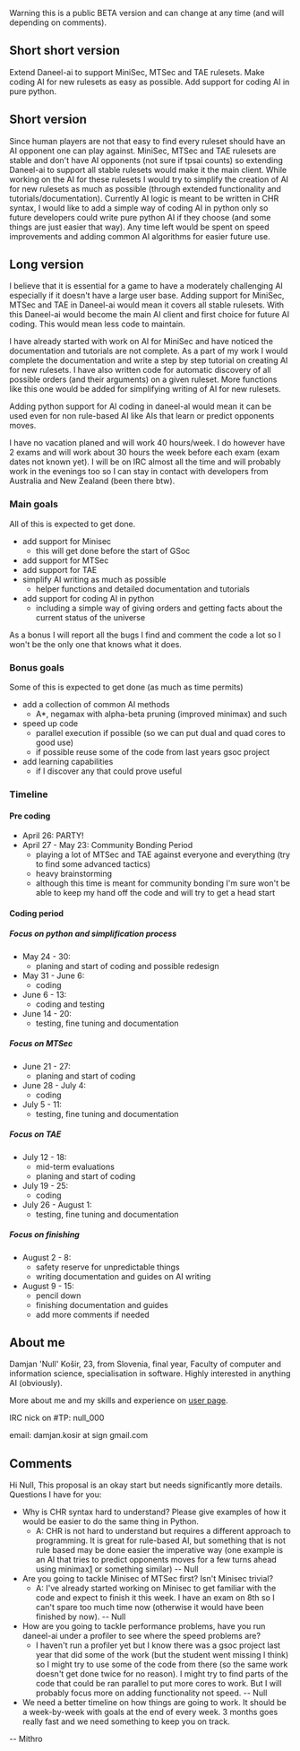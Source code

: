 Warning this is a public BETA version and can change at any time (and will depending on comments).


== Short short version ==

Extend Daneel-ai to support MiniSec, MTSec and TAE rulesets. Make coding AI for new rulesets as easy as possible. Add support for coding AI in pure python.

== Short version ==

Since human players are not that easy to find every ruleset should have an AI opponent one can play against. MiniSec, MTSec and TAE rulesets are stable and don't have AI opponents (not sure if tpsai counts) so extending Daneel-ai to support all stable rulesets would make it the main client. While working on the AI for these rulesets I would try to simplify the creation of AI for new rulesets as much as possible (through extended functionality and tutorials/documentation). Currently AI logic is meant to be written in CHR syntax, I would like to add a simple way of coding AI in python only so future developers could write pure python AI if they choose (and some things are just easier that way). Any time left would be spent on speed improvements and adding common AI algorithms for easier future use.

== Long version ==

I believe that it is essential for a game to have a moderately challenging AI especially if it doesn't have a large user base.
Adding support for MiniSec, MTSec and TAE in Daneel-ai would mean it covers all stable rulesets.
With this Daneel-ai would become the main AI client and first choice for future AI coding. This would mean less code to maintain.

I have already started with work on AI for MiniSec and have noticed the documentation and tutorials are not complete. As a part of my work I would complete the documentation and write a step by step tutorial on creating AI for new rulesets.
I have also written code for automatic discovery of all possible orders (and their arguments) on a given ruleset. More functions like this one would be added for simplifying writing of AI for new rulesets.

Adding python support for AI coding in daneel-al would mean it can be used even for non rule-based AI like AIs that learn or predict opponents moves.


I have no vacation planed and will work 40 hours/week. I do however have 2 exams and will work about 30 hours the week before each exam (exam dates not known yet). I will be on IRC almost all the time and will probably work in the evenings too so I can stay in contact with developers from Australia and New Zealand (been there btw).

=== Main goals ===
All of this is expected to get done.

* add support for Minisec
** this will get done before the start of GSoc 
* add support for MTSec
* add support for TAE
* simplify AI writing as much as possible
** helper functions and detailed documentation and tutorials
* add support for coding AI in python
** including a simple way of giving orders and getting facts about the current status of the universe

As a bonus I will report all the bugs I find and comment the code a lot so I won't be the only one that knows what it does.

=== Bonus goals ===
Some of this is expected to get done (as much as time permits)

* add a collection of common AI methods
** A*, negamax with alpha-beta pruning (improved minimax) and such
* speed up code
** parallel execution if possible (so we can put dual and quad cores to good use)
** if possible reuse some of the code from last years gsoc project
* add learning capabilities
** if I discover any that could prove useful

=== Timeline ===

==== Pre coding ====

* April 26: PARTY!
* April 27 - May 23: Community Bonding Period
** playing a lot of MTSec and TAE against everyone and everything (try to find some advanced tactics)
** heavy brainstorming
** although this time is meant for community bonding I'm sure won't be able to keep my hand off the code and will try to get a head start

==== Coding period ====

===== Focus on python and simplification process =====
* May 24 - 30:
** planing and start of coding and possible redesign
* May 31 - June 6:
** coding
* June 6 - 13:
** coding and testing
* June 14 - 20:
** testing, fine tuning and documentation

===== Focus on MTSec =====
* June 21 - 27:
** planing and start of coding
* June 28 - July 4:
** coding
* July 5 - 11:
** testing, fine tuning  and documentation

===== Focus on TAE =====
* July 12 - 18:
** mid-term evaluations
** planing and start of coding
* July 19 - 25:
** coding
* July 26 - August 1:
** testing, fine tuning and documentation

===== Focus on finishing =====
* August 2 - 8:
** safety reserve for unpredictable things
** writing documentation and guides on AI writing
* August 9 - 15:
** pencil down
** finishing documentation and guides
** add more comments if needed

== About me ==

Damjan 'Null' Košir, 23, from Slovenia, final year, Faculty of computer and information science, specialisation in software.
Highly interested in anything AI (obviously).

More about me and my skills and experience on [[User:Null|user page]].


IRC nick on #TP: null_000

email: damjan.kosir at sign gmail.com

== Comments ==

Hi Null, This proposal is an okay start but needs significantly more details. Questions I have for you:

* Why is CHR syntax hard to understand? Please give examples of how it would be easier to do the same thing in Python. 
** A: CHR is not hard to understand but requires a different approach to programming. It is great for rule-based AI, but something that is not rule based may be done easier the imperative way (one example is an AI that tries to predict opponents moves for a few turns ahead using minimax[http://en.wikipedia.org/wiki/Minimax] or something similar) -- Null
* Are you going to tackle Minisec of MTSec first? Isn't Minisec trivial?
** A: I've already started working on Minisec to get familiar with the code and expect to finish it this week. I have an exam on 8th so I can't spare too much time now (otherwise it would have been finished by now). -- Null
* How are you going to tackle performance problems, have you run daneel-ai under a profiler to see where the speed problems are?
** I haven't run a profiler yet but I know there was a gsoc project last year that did some of the work (but the student went missing I think) so I might try to use some of the code from there (so the same work doesn't get done twice for no reason). I might try to find parts of the code that could be ran parallel to put more cores to work. But I will probably focus more on adding functionality not speed. -- Null
* We need a better timeline on how things are going to work. It should be a week-by-week with goals at the end of every week. 3 months goes really fast and we need something to keep you on track.

-- Mithro